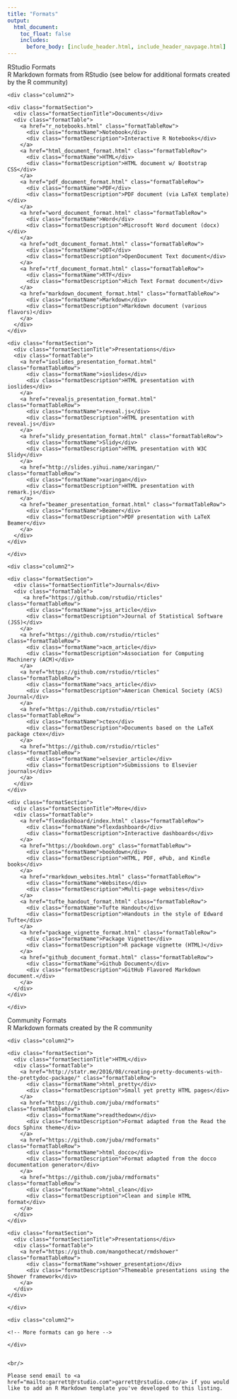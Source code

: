 ```yaml
---
title: "Formats"
output:
  html_document:
    toc_float: false
    includes:
      before_body: [include_header.html, include_header_navpage.html]
---
```


<!--html_preserve-->

<div class="band full">
  <div class="bandContent pageTitle">RStudio Formats</div>
  <div class="bandContent pageIntro">R Markdown formats from RStudio (see below for additional formats created by the R community)</div>
  <div class="bandContent">

  <div class="columns">
    <div class="column2">

    <div class="formatSection">
      <div class="formatSectionTitle">Documents</div>
      <div class="formatTable">
        <a href="r_notebooks.html" class="formatTableRow">
          <div class="formatName">Notebook</div>
          <div class="formatDescription">Interactive R Notebooks</div>
        </a>
        <a href="html_document_format.html" class="formatTableRow">
          <div class="formatName">HTML</div>
          <div class="formatDescription">HTML document w/ Bootstrap CSS</div>
        </a>
        <a href="pdf_document_format.html" class="formatTableRow">
          <div class="formatName">PDF</div>
          <div class="formatDescription">PDF document (via LaTeX template)</div>
        </a>
        <a href="word_document_format.html" class="formatTableRow">
          <div class="formatName">Word</div>
          <div class="formatDescription">Microsoft Word document (docx)</div>
        </a>
        <a href="odt_document_format.html" class="formatTableRow">
          <div class="formatName">ODT</div>
          <div class="formatDescription">OpenDocument Text document</div>
        </a>
        <a href="rtf_document_format.html" class="formatTableRow">
          <div class="formatName">RTF</div>
          <div class="formatDescription">Rich Text Format document</div>
        </a>
        <a href="markdown_document_format.html" class="formatTableRow">
          <div class="formatName">Markdown</div>
          <div class="formatDescription">Markdown document (various flavors)</div>
        </a>
      </div>
    </div>

    <div class="formatSection">
      <div class="formatSectionTitle">Presentations</div>
      <div class="formatTable">
        <a href="ioslides_presentation_format.html" class="formatTableRow">
          <div class="formatName">ioslides</div>
          <div class="formatDescription">HTML presentation with ioslides</div>
        </a>
        <a href="revealjs_presentation_format.html" class="formatTableRow">
          <div class="formatName">reveal.js</div>
          <div class="formatDescription">HTML presentation with reveal.js</div>
        </a>
        <a href="slidy_presentation_format.html" class="formatTableRow">
          <div class="formatName">Slidy</div>
          <div class="formatDescription">HTML presentation with W3C Slidy</div>
        </a>
        <a href="http://slides.yihui.name/xaringan/" class="formatTableRow">
          <div class="formatName">xaringan</div>
          <div class="formatDescription">HTML presentation with remark.js</div>
        </a>
        <a href="beamer_presentation_format.html" class="formatTableRow">
          <div class="formatName">Beamer</div>
          <div class="formatDescription">PDF presentation with LaTeX Beamer</div>
        </a>
      </div>
    </div>

    </div>

    <div class="column2">
    
    <div class="formatSection">
      <div class="formatSectionTitle">Journals</div>
      <div class="formatTable">
         <a href="https://github.com/rstudio/rticles" class="formatTableRow">
          <div class="formatName">jss_article</div>
          <div class="formatDescription">Journal of Statistical Software (JSS)</div>
        </a>
        <a href="https://github.com/rstudio/rticles" class="formatTableRow">
          <div class="formatName">acm_article</div>
          <div class="formatDescription">Association for Computing Machinery (ACM)</div>
        </a>
        <a href="https://github.com/rstudio/rticles" class="formatTableRow">
          <div class="formatName">acs_article</div>
          <div class="formatDescription">American Chemical Society (ACS) Journal</div>
        </a>
        <a href="https://github.com/rstudio/rticles" class="formatTableRow">
          <div class="formatName">ctex</div>
          <div class="formatDescription">Documents based on the LaTeX package ctex</div>
        </a>
        <a href="https://github.com/rstudio/rticles" class="formatTableRow">
          <div class="formatName">elsevier_article</div>
          <div class="formatDescription">Submissions to Elsevier journals</div>
        </a>
      </div>
    </div>
    
    <div class="formatSection">
      <div class="formatSectionTitle">More</div>
      <div class="formatTable">
        <a href="flexdashboard/index.html" class="formatTableRow">
          <div class="formatName">flexdashboard</div>
          <div class="formatDescription">Interactive dashboards</div>
        </a>
        <a href="https://bookdown.org" class="formatTableRow">
          <div class="formatName">bookdown</div>
          <div class="formatDescription">HTML, PDF, ePub, and Kindle books</div>
        </a>
        <a href="rmarkdown_websites.html" class="formatTableRow">
          <div class="formatName">Websites</div>
          <div class="formatDescription">Multi-page websites</div>
        </a>
        <a href="tufte_handout_format.html" class="formatTableRow">
          <div class="formatName">Tufte Handout</div>
          <div class="formatDescription">Handouts in the style of Edward Tufte</div>
        </a>
        <a href="package_vignette_format.html" class="formatTableRow">
          <div class="formatName">Package Vignette</div>
          <div class="formatDescription">R package vignette (HTML)</div>
        </a>
        <a href="github_document_format.html" class="formatTableRow">
          <div class="formatName">Github Document</div>
          <div class="formatDescription">GitHub Flavored Markdown document.</div>
        </a>
      </div>
    </div>
    
    </div>
    
    
  </div>
  </div>
</div>


<div class="band full">
  <div class="bandContent pageTitle">Community Formats</div>
  <div class="bandContent pageIntro">R Markdown formats created by the R community</div>
  <div class="bandContent">

  <div class="columns">
    <div class="column2">

    <div class="formatSection">
      <div class="formatSectionTitle">HTML</div>
      <div class="formatTable">
        <a href="http://statr.me/2016/08/creating-pretty-documents-with-the-prettydoc-package/" class="formatTableRow">
          <div class="formatName">html_pretty</div>
          <div class="formatDescription">Small yet pretty HTML pages</div>
        </a>
        <a href="https://github.com/juba/rmdformats" class="formatTableRow">
          <div class="formatName">readthedown</div>
          <div class="formatDescription">Format adapted from the Read the docs Sphinx theme</div>
        </a>
        <a href="https://github.com/juba/rmdformats" class="formatTableRow">
          <div class="formatName">html_docco</div>
          <div class="formatDescription">Format adapted from the docco documentation generator</div>
        </a>
        <a href="https://github.com/juba/rmdformats" class="formatTableRow">
          <div class="formatName">html_clean</div>
          <div class="formatDescription">Clean and simple HTML format</div>
        </a>
      </div>
    </div>

    <div class="formatSection">
      <div class="formatSectionTitle">Presentations</div>
      <div class="formatTable">
        <a href="https://github.com/mangothecat/rmdshower" class="formatTableRow">
          <div class="formatName">shower_presentation</div>
          <div class="formatDescription">Themeable presentations using the Shower framework</div>
        </a>
      </div>
    </div>

    </div>

    <div class="column2">
    
    <!-- More formats can go here -->
    
    </div>
    
    
  </div>
  
    <br/>
    
    Please send email to <a href="mailto:garrett@rstudio.com">garrett@rstudio.com</a> if you would like to add an R Markdown template you've developed to this listing.

  
  </div>

</div>


<!--/html_preserve-->
